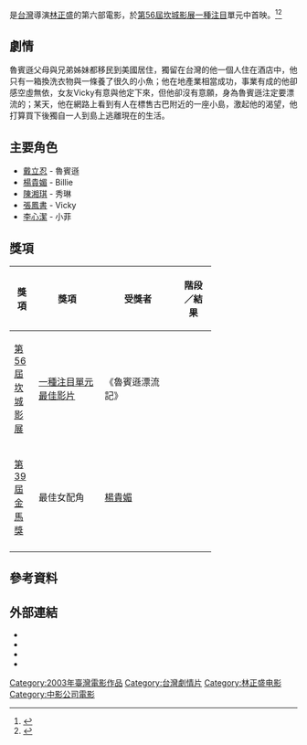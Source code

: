 {{Infobox_Film |
  name           = 魯賓遜漂流記 |
  original_name  = ''{{lang|en|Crusoe's Robinson}}'' |
  image          = |
  starring       = [[戴立忍|戴立忍]]<br>[[楊貴媚|楊貴媚]]<br>[[陳湘琪|陳湘琪]]   |
  director       = [[林正盛|林正盛]] |
  writer         = 林正盛<br>林智祥 |
  based_on       =  |
  producer       = |
  producer_2     = |
  studio         = 中影股份有限公司|
  distributor    = |
  music          = 陳明章|
  cinematography = 宋文忠、楊渭漢、韓允中 |
  editing        = |
  released       = {{Film date|2003|5|22|[[坎城影展|坎城影展]]|2003|6|28|台灣}}|
  runtime        = 103 分鐘|
  country        = {{台灣電影產地}}|
  language       = [[國語|國語]]|
  budget         = |
  awards         = |
  imdb_id        = |
}}

{{engname|《魯賓遜漂流記》|''Crusoe's Robinson''}}是[[台灣|台灣]]導演[[林正盛|林正盛]]的第六部電影，於[[坎城影展|第56屆坎城影展]][[一種注目|一種注目]]單元中首映。<ref name="ltn.com.tw">{{cite web|url=http://old.ltn.com.tw/2003/new/jul/6/today-fshow4.htm|title=中年林正盛 漂流「魯賓遜」|accessdate=2003-07-06|work=[[自由時報|自由時報]]|archive-date=2016-03-04|archive-url=https://web.archive.org/web/20160304121738/http://old.ltn.com.tw/2003/new/jul/6/today-fshow4.htm|dead-url=no}}</ref><ref name="epochtimes.com">{{cite web|url=http://www.epochtimes.com/b5/3/10/22/n397517.htm|title=伊朗影評欣賞林正盛的「魯賓遜漂流記」|accessdate=2003-10-21|work=[[大紀元時報|大紀元時報]]|archive-date=2016-03-04|archive-url=https://web.archive.org/web/20160304131646/http://www.epochtimes.com/b5/3/10/22/n397517.htm|dead-url=no}}</ref>

== 劇情 ==
魯賓遜父母與兄弟姊妹都移民到美國居住，獨留在台灣的他一個人住在酒店中，他只有一箱換洗衣物與一條養了很久的小魚；他在地產業相當成功，事業有成的他卻感空虛無依，女友Vicky有意與他定下來，但他卻沒有意願，身為魯賓遜注定要漂流的；某天，他在網路上看到有人在標售古巴附近的一座小島，激起他的渴望，他打算買下後獨自一人到島上逃離現在的生活。

== 主要角色 ==
*[[戴立忍|戴立忍]] - 魯賓遜
*[[楊貴媚|楊貴媚]] - Billie
*[[陳湘琪|陳湘琪]] - 秀琳
*[[張鳳書|張鳳書]] - Vicky
*[[李心潔|李心潔]] - 小菲

== 獎項 ==
{| class="wikitable" width="70%"
|-align=center
! width="10%"|獎項
! width="28%"|獎項
! width=<!保留調整空間"25%">|受獎者
! width="15%"|階段／結果
|- align=center
| rowspan="1"|[[坎城影展|第56屆坎城影展]]
| [[一種注目|一種注目單元最佳影片]]
| 《魯賓遜漂流記》
| {{nom}}
|- align=center
| rowspan="1"|[[第39屆金馬獎|第39屆金馬獎]]
| 最佳女配角
| [[楊貴媚|楊貴媚]]
| {{nom}}
|- align=center
|}

== 參考資料 ==
{{reflist}}

== 外部連結 ==
*{{imdb title|0340642}}
*{{Amg movie|289069}}
*{{rotten-tomatoes|robinsons-crusoe}}
*{{douban}}

{{林正盛電影作品}}
[[Category:2003年臺灣電影作品|Category:2003年臺灣電影作品]]
[[Category:台灣劇情片|Category:台灣劇情片]]
[[Category:林正盛电影|Category:林正盛电影]]
[[Category:中影公司電影|Category:中影公司電影]]